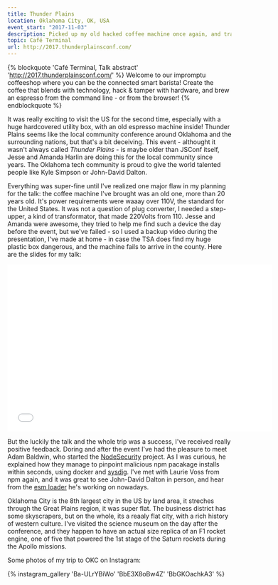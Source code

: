 ```yaml
---
title: Thunder Plains
location: Oklahoma City, OK, USA
event_start: "2017-11-03"
description: Picked up my old hacked coffee machine once again, and traveled across the world with it.
topic: Café Terminal
url: http://2017.thunderplainsconf.com/
---
```


{% blockquote 'Café Terminal, Talk abstract' 'http://2017.thunderplainsconf.com/' %}
Welcome to our impromptu coffeeshop where you can be the connected smart barista! Create the coffee that blends with technology, hack & tamper with hardware, and brew an espresso from the command line - or from the browser!
{% endblockquote %}

It was really exciting to visit the US for the second time, especially with a huge hardcovered utility box, with an old espresso machine inside! Thunder Plains seems like the local community conference around Oklahoma and the surrounding nations, but that's a bit deceiving. This event - althought it wasn't always called _Thunder Plains_ - is maybe older than JSConf itself, Jesse and Amanda Harlin are doing this for the local community since years. The Oklahoma tech community is proud to give the world talented people like Kyle Simpson or John-David Dalton.

Everything was super-fine until I've realized one major flaw in my planning for the talk: the coffee machine I've brought was an old one, more than 20 years old. It's power requirements were waaay over 110V, the standard for the United States. It was not a question of plug converter, I needed a step-upper, a kind of transformator, that made 220Volts from 110. Jesse and Amanda were awesome, they tried to help me find such a device the day before the event, but we've failed - so I used a backup video during the presentation, I've made at home - in case the TSA does find my huge plastic box dangerous, and the machine fails to arrive in the county. Here are the slides for my talk:

<iframe src="//www.slideshare.net/slideshow/embed_code/key/vDWFRzp0lgeLZi" width="595" height="375" frameborder="0" marginwidth="0" marginheight="0" scrolling="no" allowfullscreen> </iframe>

But the luckily the talk and the whole trip was a success, I've received really positive feedback. Doring and after the event I've had the pleasure to meet Adam Baldwin, who started the [NodeSecurity](https://nodesecurity.io/) project. As I was curious, he explained how they manage to pinpoint malicious npm pacakage installs within seconds, using docker and [sysdig](https://www.sysdig.org/). I've met with Laurie Voss from npm again, and it was great to see John-David Dalton in person, and hear from the [esm loader](https://github.com/standard-things/esm) he's working on nowadays.

Oklahoma City is the 8th largest city in the US by land area, it streches through the Great Plains region, it was super flat. The business district has some skyscrapers, but on the whole, its a reaaly flat city, with a rich history of western culture. I've visited the science museum on the day after the conference, and they happen to have an actual size replica of an F1 rocket engine, one of five that powered the 1st stage of the Saturn rockets during the Apollo missions.

Some photos of my trip to OKC on Instagram:

{% instagram_gallery 'Ba-ULrYBiWo' 'BbE3X8oBw4Z' 'BbGKOachkA3' %}